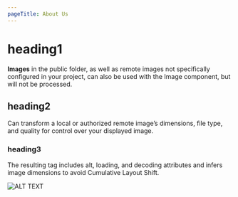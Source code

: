 ```yaml
---
pageTitle: About Us
---
```



# heading1

**Images** in the public folder, as well as remote images not specifically configured in your project, can also be used with the Image component, but will not be processed. 

## heading2
Can transform a local or authorized remote image’s dimensions, file type, and quality for control over your displayed image. 

### heading3
The resulting tag includes alt, loading, and decoding attributes and infers image dimensions to avoid Cumulative Layout Shift.

<Image src={grill} alt="ALT TEXT"/>

